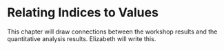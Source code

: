 # Relating Indices to Values

This chapter will draw connections between the workshop 
results and the quantitative analysis results. Elizabeth will write this.
